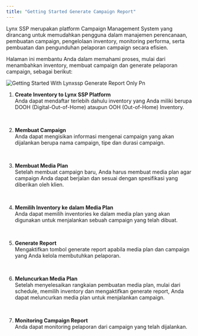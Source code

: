 ```yaml
---
title: "Getting Started Generate Campaign Report"
---
```


<p class="text-md text-justify">
Lynx SSP merupakan platform Campaign Management System yang dirancang untuk memudahkan pengguna dalam manajemen perencanaan, pembuatan campaign, pengelolaan inventory, monitoring performa, serta pembuatan dan pengunduhan pelaporan campaign secara efisien.

Halaman ini membantu Anda dalam memahami proses, mulai dari menambahkan inventory, membuat campaign dan generate pelaporan campaign, sebagai berikut:

</p>

![Getting Started With Lynxssp Generate Report Only Pn](/images/getting-started-with-lynxssp-generate-report-only.png)

1. **Create Inventory to Lynx SSP Platform**\
   Anda dapat mendaftar terlebih dahulu inventory yang Anda miliki berupa DOOH (Digital-Out-of-Home) ataupun OOH (Out-of-Home) Inventory.

   <Card title="Membuat DOOH (Digital-Out-of-Home) Inventory">
     
   </Card>
   <Card title="Membuat OOH (Out-of-Home) Inventory" iconType="regular">
     
   </Card>
   ‎ 
6. **Membuat Campaign**\
   Anda dapat mengisikan informasi mengenai campaign yang akan dijalankan berupa nama campaign, tipe dan durasi campaign.

   ‎ 
2. **Membuat Media Plan**\
   Setelah membuat campaign baru, Anda harus membuat media plan agar campaign Anda dapat berjalan dan sesuai dengan spesifikasi yang diberikan oleh klien.

   ‎ 
4. **Memilih Inventory ke dalam Media Plan**\
   Anda dapat memilih inventories ke dalam media plan yang akan digunakan untuk menjalankan sebuah campaign yang telah dibuat.

   ‎ 
5. **Generate Report**\
   Mengaktifkan tombol generate report apabila media plan dan campaign yang Anda kelola membutuhkan pelaporan.

   ‎ 
7. **Meluncurkan Media Plan**\
   Setelah menyelesaikan rangkaian pembuatan media plan, mulai dari schedule, memilih inventory dan mengaktifkan generate report, Anda dapat meluncurkan media plan untuk menjalankan campaign.

   ‎ 
8. **Monitoring Campaign Report**\
   Anda dapat monitoring pelaporan dari campaign yang telah dijalankan.

   <Card title="Download Pelaporan Campaign">
     
   </Card>
   <Card title="Membagikan Pelaporan Campaign">
     
   </Card>
   <Card title="Mengakses Pelaporan Campaign">
     
   </Card>